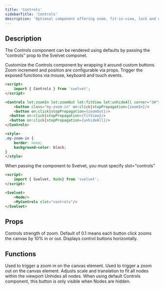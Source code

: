 ```yaml
---
title: 'Controls'
sidebarTitle: 'Controls'
description: 'Optional component offering zoom, fit-in-view, lock and unhide functionality. Configurable via props or by passing your own custom buttons as children'
---
```


## Description

The Controls component can be rendered using defaults by passing the "controls" prop to the Svelvet componet.

Customize the Controls component by wrapping it around custom buttons. Zoom increment and position are configurable via props. Trigger the exposed functions via mouse, keyboard and touch events.

```HTML MyControls.svelte
<script>
	import { Controls } from 'svelvet';
</script>

<Controls let:zoomIn let:zoomOut let:fitView let:unhideAll corner="SW">
	<button class="my-zoom-in" on:click|stopPropagation={zoomIn}/>
	<button on:click|stopPropagation={zoomOut}/>
  <button on:click|stopPropagation={fitView}/>
  <button on:click|stopPropagation={unhideAll}/>
</Controls>

<style>
.my-zoom-in {
    border: none;
    background-color: black;
}
</style>
```

<Note>When passing the component to Svelvet, you must specify slot="controls"</Note>

```HTML MyControls.svelte
<script>
	import { Svelvet, Node} from 'svelvet';
</script>

<Svelvet>
    <Node/>
    <MyControls slot="controls"/>
</Svelvet>
```

## Props

<ResponseField name="increment" type="number" default="0.1">
	Controls strength of zoom. Default of 0.1 means each button click zooms the canvas by 10% in or
	out.
</ResponseField>

<ResponseField name="horizontal" type="boolean" default="false">
	Displays control buttons horizontally.
</ResponseField>

## Functions

<ResponseField name="let:zoomIn" type="function">
	Used to trigger a zoom in on the canvas element.
</ResponseField>

<ResponseField name="let:zoomOut" type="function">
	Used to trigger a zoom out on the canvas element.
</ResponseField>

<ResponseField name="let:fitView" type="function">
	Adjusts scale and translation to fit all nodes within the viewport
</ResponseField>

<ResponseField name="let:unhideAll" type="function">
	Unhides all nodes. When using default Controls component, this button is only visible when Nodes
	are hidden.
</ResponseField>
